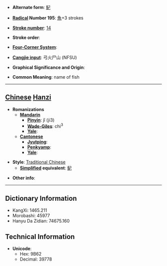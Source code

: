* '''Alternate form''': [[鱾]]

* '''[[Wiktionary:Chinese radical index| Radical]] Number 195''': [[Wiktionary:Chinese radical index 魚|魚]]+3 strokes

* '''[[Wiktionary:Chinese total strokes index|Stroke number]]''': [[Wiktionary:Chinese total strokes index 14|14]]

* '''Stroke order''': 

* '''[[Wiktionary:Chinese four corner index|Four-Corner System]]''': 

* '''[[Wiktionary:Chinese Cangjie index|Cangjie input]]''': 弓火尸山 (NFSU)

* '''Graphical Significance and Origin''': 

* '''Common Meaning''': name of fish

----

== [[Chinese]] [[Hanzi]] ==

* '''Romanizations'''
** '''[[Mandarin]]'''
*** '''[[Pinyin]]''': jǐ (ji3)
*** '''[[Wade-Giles]]''': chi<sup>3</sup>
*** '''[[Yale]]''': 
** '''[[Cantonese]]'''
*** '''[[Jyutping]]''':
*** '''[[Penkyamp]]''': 
*** '''[[Yale]]''': 

* '''Style''': [[Traditional Chinese]] 
** '''[[Simplified Chinese|Simplified]] equivalent''': [[鱾]]

* '''Other info''': 

----

== Dictionary Information ==

* KangXi: 1465.211
* Morobashi: 45977
* Hanyu Da Zidian: 74675.160

== Technical Information ==

* '''Unicode''':
** Hex: 9B62
** Decimal: 39778